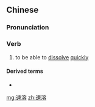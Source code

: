 ==Chinese==
{{zh-forms}}

===Pronunciation===
{{zh-pron
|m=sùróng
|c=cuk1 jung4
|cat=v
}}

===Verb===
{{zh-verb}}

# to be able to [[dissolve]] [[quickly]]

====Derived terms====
* {{zh-l|速溶咖啡}}

[[mg:速溶]]
[[zh:速溶]]
